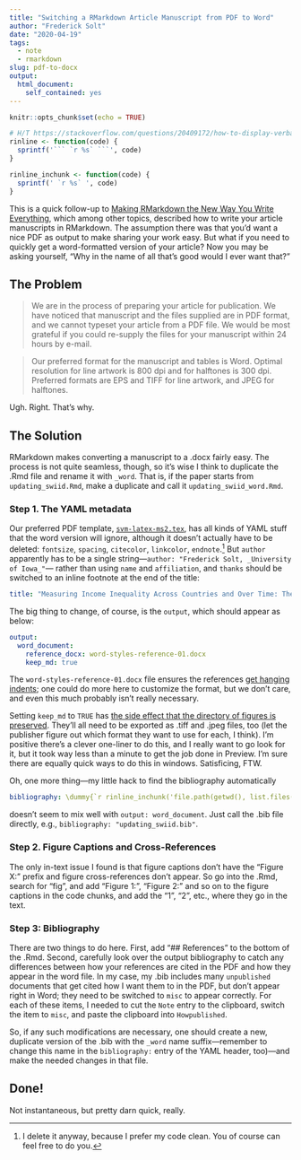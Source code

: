 ```yaml
---
title: "Switching a RMarkdown Article Manuscript from PDF to Word"
author: "Frederick Solt"
date: "2020-04-19"
tags:
  - note
  - rmarkdown
slug: pdf-to-docx
output:
  html_document:
    self_contained: yes
---
```


```r
knitr::opts_chunk$set(echo = TRUE)
```

```r
# H/T https://stackoverflow.com/questions/20409172/how-to-display-verbatim-inline-r-code-with-backticks-using-rmarkdown
rinline <- function(code) {
  sprintf('``` `r %s` ```', code)
}

rinline_inchunk <- function(code) {
  sprintf(' `r %s` ', code)
}
```


This is a quick follow-up to [Making RMarkdown the New Way You Write Everything](http://cmcr-class.rbind.io/blog/2019/01/22/rmarkdown-everywhere/), which among other topics, described how to write your article manuscripts in RMarkdown.  The assumption there was that you'd want a nice PDF as output to make sharing your work easy.  But what if you need to quickly get a word-formatted version of your article? Now you may be asking yourself, "Why in the name of all that's good would I ever want that?"

## The Problem

> We are in the process of preparing your article for publication. We have noticed that manuscript and the files supplied are in PDF format, and we cannot typeset your article from a PDF file. We would be most grateful if you could re-supply the files for your manuscript within 24 hours by e-mail.

> Our preferred format for the manuscript and tables is Word. Optimal resolution for line artwork is 800 dpi and for halftones is 300 dpi. Preferred formats are EPS and TIFF for line artwork, and JPEG for halftones.

Ugh.  Right.  That's why.

## The Solution

RMarkdown makes converting a manuscript to a .docx fairly easy.  The process is not quite seamless, though, so it's wise I think to duplicate the .Rmd file and rename it with `_word`.  That is, if the paper starts from `updating_swiid.Rmd`, make a duplicate and call it `updating_swiid_word.Rmd`.

### Step 1. The YAML metadata

Our preferred PDF template, [`svm-latex-ms2.tex`](https://github.com/cmcr-class/example_article/blob/master/paper/svm-latex-ms2.tex), has all kinds of YAML stuff that the word version will ignore, although it doesn't actually have to be deleted: `fontsize`, `spacing`, `citecolor`, `linkcolor`, `endnote`.^[I delete it anyway, because I prefer my code clean.  You of course can feel free to do you.]  But `author` apparently has to be a single string---`author: "Frederick Solt, _University of Iowa_"`--- rather than using `name` and `affiliation`, and `thanks` should be switched to an inline footnote at the end of the title:

```yaml
title: "Measuring Income Inequality Across Countries and Over Time: The Standardized World Income Inequality Database^[This paper's revision history and the materials needed to reproduce its analyses can be found on Github at <http://github.com/fsolt/swiid>. The project is supported by U.S. National Science Foundation Award #1533746. Corresponding author: [frederick-solt@uiowa.edu](mailto:frederick-solt@uiowa.edu).]"
```

The big thing to change, of course, is the `output`, which should appear as below:

```yaml
output: 
  word_document:
    reference_docx: word-styles-reference-01.docx
    keep_md: true
```

The `word-styles-reference-01.docx` file ensures the references [get hanging indents](https://rmarkdown.rstudio.com/articles_docx.html); one could do more here to customize the format, but we don't care, and even this much probably isn't really necessary.

Setting `keep_md` to `TRUE` has [the side effect that the directory of figures is preserved](https://bookdown.org/yihui/rmarkdown-cookbook/keep-files.html).  They'll all need to be exported as .tiff and .jpeg files, too (let the publisher figure out which format they want to use for each, I think).  I'm positive there's a clever one-liner to do this, and I really want to go look for it, but it took way less than a minute to get the job done in Preview.  I'm sure there are equally quick ways to do this in windows.  Satisficing, FTW.

Oh, one more thing---my little hack to find the bibliography automatically

```yaml
bibliography: \dummy{`r rinline_inchunk('file.path(getwd(), list.files(getwd(), "bib$"))')`}
```

doesn't seem to mix well with `output: word_document`.  Just call the .bib file directly, e.g., `bibliography: "updating_swiid.bib"`.


### Step 2. Figure Captions and Cross-References

The only in-text issue I found is that figure captions don't have the "Figure X:" prefix and figure cross-references don't appear.  So go into the .Rmd, search for "fig", and add "Figure 1:", "Figure 2:" and so on to the figure captions in the code chunks, and add the "1", "2", etc., where they go in the text.


### Step 3: Bibliography

There are two things to do here.  First, add "## References" to the bottom of the .Rmd.  Second, carefully look over the output bibliography to catch any differences between how your references are cited in the PDF and how they appear in the word file.  In my case, my .bib includes many `unpublished` documents that get cited how I want them to in the PDF, but don't appear right in Word; they need to be switched to `misc` to appear correctly.  For each of these items, I needed to cut the `Note` entry to the clipboard, switch the item to `misc`, and paste the clipboard into `Howpublished`.

So, if any such modifications are necessary, one should create a new, duplicate version of the .bib with the `_word` name suffix---remember to change this name in the `bibliography:` entry of the YAML header, too)---and make the needed changes in that file.   

## Done!

Not instantaneous, but pretty darn quick, really.
